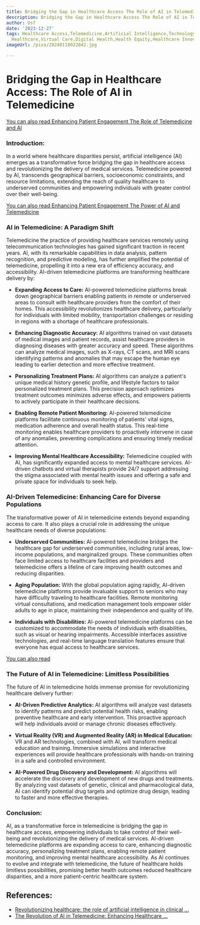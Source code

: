 ```yaml
---
title: Bridging the Gap in Healthcare Access The Role of AI in Telemedicine
description: Bridging the Gap in Healthcare Access The Role of AI in Telemedicine
author: Usf
date: '2023-12-27'
tags: Healthcare Access,Telemedicine,Artificial Intelligence,Technology,Patient Care,Remote
  Healthcare,Virtual Care,Digital Health,Health Equity,Healthcare Innovation
imageUrl: /pixa/20240118022042.jpg

---
```

# Bridging the Gap in Healthcare Access: The Role of AI in Telemedicine

[You can also read Enhancing Patient Engagement The Role of Telemedicine  and AI](Enhancing%20Patient%20Engagement%20The%20Role%20of%20Telemedicine%20and%20AI)


### Introduction:
In a world  where healthcare disparities persist,  artificial intelligence (AI)  emerges  as a transformative force  bridging the gap in healthcare access and  revolutionizing the delivery of medical services. Telemedicine powered  by AI, transcends geographical barriers, socioeconomic constraints, and resource limitations, extending the reach of quality healthcare to underserved communities and empowering individuals with greater control over  their well-being.

[You can also read Enhancing  Patient Engagement  The Power of  AI and Telemedicine](Enhancing%20Patient%20Engagement%20The%20Power%20of%20AI%20and%20Telemedicine)


### AI in  Telemedicine: A Paradigm Shift
Telemedicine the practice of providing healthcare services remotely using telecommunication technologies has gained significant traction in recent years. AI, with its remarkable capabilities in data analysis, pattern recognition, and predictive modeling, has further amplified the potential of telemedicine, propelling it  into a new  era  of efficiency accuracy, and accessibility. AI-driven telemedicine platforms are transforming healthcare delivery by:

-  **Expanding Access to Care:** AI-powered telemedicine platforms break  down  geographical barriers enabling patients in remote or  underserved areas to consult with healthcare providers from  the comfort of  their homes. This accessibility revolutionizes healthcare delivery, particularly for individuals with limited mobility, transportation challenges or residing in regions with a shortage of healthcare professionals.

- **Enhancing Diagnostic  Accuracy:** AI algorithms trained on vast datasets of  medical  images and patient records, assist healthcare  providers in diagnosing diseases with greater accuracy and speed. These algorithms  can analyze medical images, such as X-rays, CT scans, and  MRI scans identifying patterns and  anomalies that may escape the human eye  leading to earlier detection and more  effective treatment.

- **Personalizing Treatment Plans:**  AI algorithms can analyze a patient's unique medical history genetic profile, and lifestyle factors to tailor personalized  treatment plans. This precision approach optimizes treatment outcomes minimizes adverse effects, and empowers patients to actively participate in their healthcare decisions.

- **Enabling Remote Patient Monitoring:** AI-powered telemedicine platforms facilitate continuous monitoring of patients' vital signs, medication adherence and overall health  status. This  real-time monitoring  enables healthcare providers to proactively intervene in case of any anomalies, preventing complications and ensuring timely medical attention.

- **Improving Mental  Healthcare  Accessibility:** Telemedicine coupled  with AI, has significantly expanded access to mental healthcare  services. AI-driven chatbots and virtual therapists provide 24/7 support addressing the stigma associated with mental health issues and offering  a safe and private space for individuals to  seek help.

### AI-Driven Telemedicine: Enhancing  Care for Diverse Populations
The transformative power of AI in telemedicine extends beyond expanding access to care. It also plays a crucial role in addressing the unique healthcare needs of  diverse populations:

- **Underserved Communities:** AI-powered telemedicine  bridges the healthcare gap for underserved communities, including rural areas, low-income populations, and marginalized groups. These communities often face limited access to healthcare facilities and providers and telemedicine offers  a lifeline of care improving  health  outcomes and reducing disparities.

- **Aging Population:** With the global population aging rapidly, AI-driven telemedicine platforms provide invaluable support to seniors who may have difficulty traveling to healthcare facilities. Remote monitoring virtual consultations, and medication management tools empower older adults to age in place, maintaining their independence and quality of life.

- **Individuals with Disabilities:** AI-powered telemedicine platforms can be customized to  accommodate the needs of individuals with disabilities, such as visual or  hearing impairments. Accessible interfaces assistive technologies, and real-time language translation  features ensure that everyone has equal  access to healthcare services.

[You can  also read  ]()


### The Future of AI in Telemedicine: Limitless Possibilities
The  future of AI in telemedicine holds immense promise for  revolutionizing  healthcare delivery  further:

- **AI-Driven  Predictive Analytics:** AI algorithms will analyze vast datasets to identify patterns and predict potential health risks, enabling preventive healthcare and early intervention. This proactive approach will help individuals avoid or manage chronic diseases effectively.

- **Virtual Reality (VR) and  Augmented Reality (AR) in Medical Education:** VR and AR technologies, combined with AI, will transform medical  education and training. Immersive simulations and interactive  experiences will provide  healthcare professionals with hands-on training in  a safe and controlled environment.

- **AI-Powered Drug Discovery and Development:** AI algorithms  will accelerate the discovery and  development of new drugs and treatments. By analyzing  vast datasets of  genetic, clinical and pharmacological data, AI can identify potential  drug targets and optimize  drug design, leading to  faster  and more effective therapies.

### Conclusion:
AI, as  a transformative force in telemedicine is bridging the gap in healthcare access, empowering individuals to take control  of their well-being and  revolutionizing the delivery of medical  services. AI-driven telemedicine platforms are expanding access to care,  enhancing diagnostic accuracy, personalizing treatment plans, enabling remote patient monitoring, and improving mental healthcare accessibility. As AI continues to evolve and integrate with telemedicine, the  future of healthcare holds limitless possibilities, promising better health outcomes reduced healthcare disparities, and a more patient-centric healthcare system.

## References:
- [Revolutionizing healthcare: the role of artificial intelligence in clinical ...](https://www.ncbi.nlm.nih.gov/pmc/articles/PMC10517477/)
- [The Revolution of AI in Telemedicine: Enhancing Healthcare ...](https://www.linkedin.com/pulse/revolution-ai-telemedicine-enhancing-healthcare-through-ansari)
